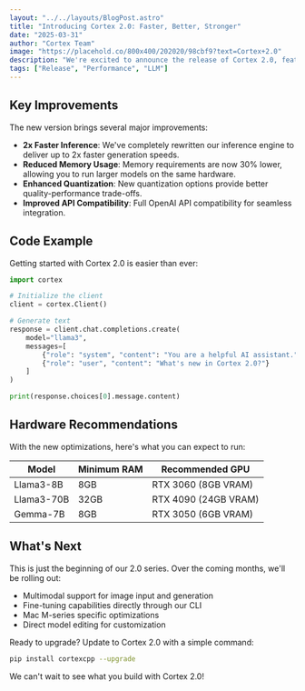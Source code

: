 ```yaml
---
layout: "../../layouts/BlogPost.astro"
title: "Introducing Cortex 2.0: Faster, Better, Stronger"
date: "2025-03-31"
author: "Cortex Team"
image: "https://placehold.co/800x400/202020/98cbf9?text=Cortex+2.0"
description: "We're excited to announce the release of Cortex 2.0, featuring significant performance improvements and new capabilities."
tags: ["Release", "Performance", "LLM"]
---
```


## Key Improvements

The new version brings several major improvements:

- **2x Faster Inference**: We've completely rewritten our inference engine to deliver up to 2x faster generation speeds.
- **Reduced Memory Usage**: Memory requirements are now 30% lower, allowing you to run larger models on the same hardware.
- **Enhanced Quantization**: New quantization options provide better quality-performance trade-offs.
- **Improved API Compatibility**: Full OpenAI API compatibility for seamless integration.

## Code Example

Getting started with Cortex 2.0 is easier than ever:

```python
import cortex

# Initialize the client
client = cortex.Client()

# Generate text
response = client.chat.completions.create(
    model="llama3",
    messages=[
        {"role": "system", "content": "You are a helpful AI assistant."},
        {"role": "user", "content": "What's new in Cortex 2.0?"}
    ]
)

print(response.choices[0].message.content)
```

## Hardware Recommendations

With the new optimizations, here's what you can expect to run:

| Model | Minimum RAM | Recommended GPU |
| ----- | ----------- | --------------- |
| Llama3-8B | 8GB | RTX 3060 (8GB VRAM) |
| Llama3-70B | 32GB | RTX 4090 (24GB VRAM) |
| Gemma-7B | 8GB | RTX 3050 (6GB VRAM) |

## What's Next

This is just the beginning of our 2.0 series. Over the coming months, we'll be rolling out:

- Multimodal support for image input and generation
- Fine-tuning capabilities directly through our CLI
- Mac M-series specific optimizations
- Direct model editing for customization

Ready to upgrade? Update to Cortex 2.0 with a simple command:

```bash
pip install cortexcpp --upgrade
```

We can't wait to see what you build with Cortex 2.0! 